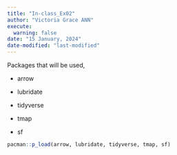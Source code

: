 ```yaml
---
title: "In-class_Ex02"
author: "Victoria Grace ANN"
execute: 
  warning: false
date: "15 January, 2024"
date-modified: "last-modified"
---
```


Packages that will be used,

-   arrow

-   lubridate

-   tidyverse

-   tmap

-   sf

```r
pacman::p_load(arrow, lubridate, tidyverse, tmap, sf)
```
